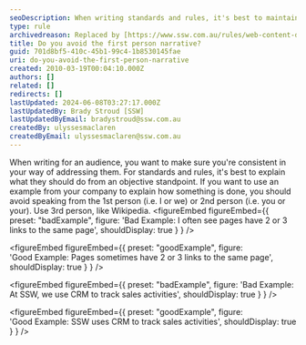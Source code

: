 ```yaml
---
seoDescription: When writing standards and rules, it's best to maintain an objective tone by avoiding first-person (I or we) and second-person (you or your) narration. Instead, use a third-person perspective, similar to Wikipedia.
type: rule
archivedreason: Replaced by [https://www.ssw.com.au/rules/web-content-do-you-write-in-the-newsreader-and-eye-witness-style](/rules/web-content-do-you-write-in-the-newsreader-and-eye-witness-style)
title: Do you avoid the first person narrative?
guid: 701d8bf5-410c-45b1-99c4-1b8530145fae
uri: do-you-avoid-the-first-person-narrative
created: 2010-03-19T00:04:10.000Z
authors: []
related: []
redirects: []
lastUpdated: 2024-06-08T03:27:17.000Z
lastUpdatedBy: Brady Stroud [SSW]
lastUpdatedByEmail: bradystroud@ssw.com.au
createdBy: ulyssesmaclaren
createdByEmail: ulyssesmaclaren@ssw.com.au
---
```


When writing for an audience, you want to make sure you're consistent in your way of addressing them. For standards and rules, it's best to explain what they should do from an objective standpoint.
If you want to use an example from your company to explain how something is done, you should avoid speaking from the 1st person (i.e. I or we) or 2nd person (i.e. you or your). Use 3rd person, like Wikipedia.
<figureEmbed figureEmbed={{
  preset: "badExample",
  figure: 'Bad Example: I often see pages have 2 or 3 links to the same page',
  shouldDisplay: true
} } />


<figureEmbed figureEmbed={{
  preset: "goodExample",
  figure: 'Good Example: Pages sometimes have 2 or 3 links to the same page',
  shouldDisplay: true
} } />


<figureEmbed figureEmbed={{
  preset: "badExample",
  figure: 'Bad Example: At SSW, we use CRM to track sales activities',
  shouldDisplay: true
} } />


<figureEmbed figureEmbed={{
  preset: "goodExample",
  figure: 'Good Example: SSW uses CRM to track sales activities',
  shouldDisplay: true
} } />
